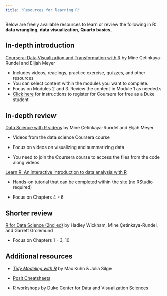 ```yaml
---
title: "Resources for learning R"
---
```


Below are freely available resources to learn or review the following in R: **data wrangling**, **data visualization**, **Quarto basics**.

## **In-depth introduction**

[Coursera: Data Visualization and Transformation with R](https://www.coursera.org/programs/duke-university-on-coursera-obsio/learn/data-visualization-transformation-r?authProvider=duke) by Mine Çetinkaya-Rundel and Elijah Meyer

-   Includes videos, readings, practice exercise, quizzes, and other resources
-   You can select content within the modules you want to complete.
-   Focus on Modules 2 and 3. Review the content in Module 1 as needed.s
-   [Click here](https://docs.google.com/document/d/1csywQxZTAnCwwvt_l6BR-qfb49SL8CPnnivY7OAgBxc/edit#heading=h.6m3xi2f2t1ph) for instructions to register for Coursera for free as a Duke student

## **In-depth review**

[Data Science with R videos](https://warpwire.duke.edu/w/y2sIAA/) by Mine Çetinkaya-Rundel and Elijah Meyer

-   Videos from the data science Coursera course

-   Focus on videos on visualizing and summarizing data

-   You need to join the Coursera course to access the files from the code along videos.

[Learn R: An interactive introduction to data analysis with R](https://learnr.numbat.space/)

-   Hands-on tutorial that can be completed within the site (no RStudio required)

-   Focus on Chapters 4 - 6

## Shorter review

[R for Data Science (2nd ed)](https://r4ds.hadley.nz/) by Hadley Wickham, Mine Çetinkaya-Rundel, and Garrett Grolemund

-   Focus on Chapters 1 - 3, 10

## Additional resources

-   [*Tidy Modeling with R*](https://tmwr.org) by Max Kuhn & Julia Silge

-   [Posit Cheatsheets](https://posit.co/resources/cheatsheets/)

-   [R workshops](https://library.duke.edu/data/workshops) by Duke Center for Data and Visualization Sciences

